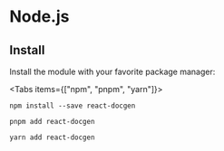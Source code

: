 
# Node.js

## Install

Install the module with your favorite package manager:

<Tabs items={["npm", "pnpm", "yarn"]}>
  <Tab>

```shell filename="Terminal" copy
npm install --save react-docgen
```

  </Tab>
  <Tab>

```shell filename="Terminal" copy
pnpm add react-docgen
```

  </Tab>
  <Tab>

```shell filename="Terminal" copy
yarn add react-docgen
```

  </Tab>
</Tabs>

